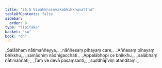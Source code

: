 ```yaml
---
title: "25.5 Vipakkhasevakabhikkhuvatthu"
tableOfContents: false
sidebar:
  order: 8
type: "tipitaka"
basket: "su"
book: "dh"
---
```



<DynamicBreadcrumb />

<Division number="365" book="dh">

<Paragraph number="392" type="verses" book="dh">
_Salābhaṃ nātimaññeyya,_  
_nāññesaṃ pihayaṃ care;_  
_Aññesaṃ pihayaṃ bhikkhu,_  
_samādhiṃ nādhigacchati._  

</Paragraph>

</Division>
<Division number="366" book="dh">

<Paragraph number="393" type="verses" book="dh">
_Appalābhopi ce bhikkhu,_  
_salābhaṃ nātimaññati;_  
_Taṃ ve devā pasaṃsanti,_  
_suddhājīviṃ atanditaṃ._
</Paragraph>
</Division>